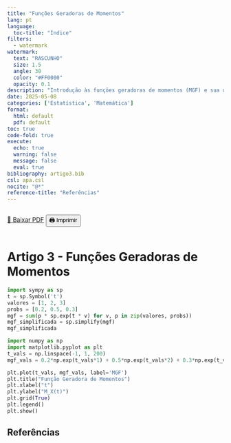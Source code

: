 ```yaml
---
title: "Funções Geradoras de Momentos"
lang: pt
language:
  toc-title: "Índice"
filters:
  - watermark
watermark:
  text: "RASCUNHO"
  size: 1.5
  angle: 30
  color: "#FF0000"
  opacity: 0.1
description: "Introdução às funções geradoras de momentos (MGF) e sua utilidade na estatística teórica."
date: 2025-05-08
categories: ['Estatística', 'Matemática']
format:
  html: default
  pdf: default
toc: true
code-fold: true
execute:
  echo: true
  warning: false
  message: false
  eval: true
bibliography: artigo3.bib
csl: apa.csl
nocite: "@*"
reference-title: "Referências"
---
```


::: {.content-visible when-format="html"}
<div style="display: flex; gap: 1rem; margin-bottom: 1rem;">
  <a href="./index.pdf" target="_blank" class="btn btn-primary">📄 Baixar PDF</a>
  <button onclick="window.print()" class="btn btn-outline-secondary">🖨️ Imprimir</button>
</div>
:::

<div style="margin-top: 2rem;"></div>


# Artigo 3 - Funções Geradoras de Momentos

```python
import sympy as sp
t = sp.Symbol('t')
valores = [1, 2, 3]
probs = [0.2, 0.5, 0.3]
mgf = sum(p * sp.exp(t * v) for v, p in zip(valores, probs))
mgf_simplificada = sp.simplify(mgf)
mgf_simplificada
```

```python
import numpy as np
import matplotlib.pyplot as plt
t_vals = np.linspace(-1, 1, 200)
mgf_vals = 0.2*np.exp(t_vals*1) + 0.5*np.exp(t_vals*2) + 0.3*np.exp(t_vals*3)

plt.plot(t_vals, mgf_vals, label='MGF')
plt.title("Função Geradora de Momentos")
plt.xlabel("t")
plt.ylabel("M_X(t)")
plt.grid(True)
plt.legend()
plt.show()
```

## Referências